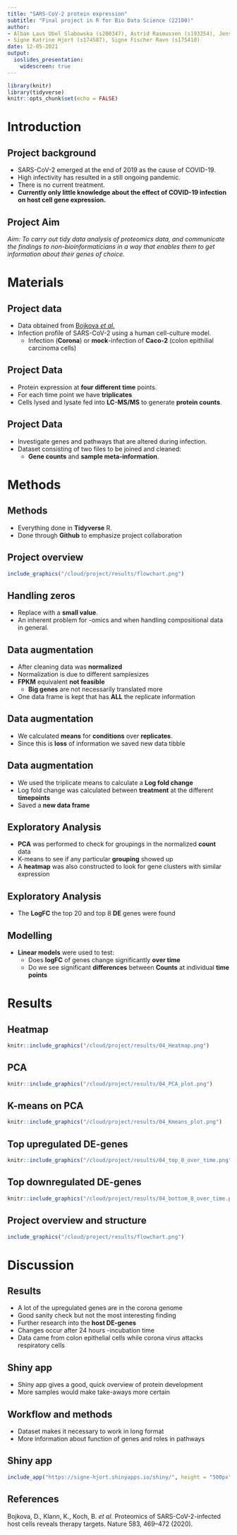 ```yaml
---
title: "SARS-CoV-2 protein expression"
subtitle: "Final project in R for Bio Data Science (22100)"
author: 
- Alban Laus Obel Slabowska (s200347), Astrid Rasmussen (s193254), Jens Waaben (s205972),
- Signe Katrine Hjort (s174587), Signe Fischer Ravn (s175410)
date: 12-05-2021
output:
  ioslides_presentation:
    widescreen: true
---
```


```r
library(knitr)
library(tidyverse)
knitr::opts_chunk$set(echo = FALSE)
```

# Introduction

## Project background
- SARS-CoV-2 emerged at the end of 2019 as the cause of COVID-19.
- High infectivity has resulted in a still ongoing pandemic.
- There is no current treatment.
- **Currently only little knowledge about the effect of COVID-19 infection on host cell gene expression.**


## Project Aim



*Aim: To carry out tidy data analysis of proteomics data, and communicate the findings to non-bioinformaticians in a way that enables them to get information about their genes of choice.*


# Materials

## Project data

- Data obtained from [Bojkova *et al.*](https://doi.org/10.1038/s41586-020-2332-7)
- Infection profile of SARS-CoV-2 using a human cell-culture model.
  - Infection (**Corona**) or **mock**-infection of **Caco-2** (colon epithilial carcinoma cells)


## Project Data

- Protein expression at **four different time** points.
- For each time point we have **triplicates**
- Cells lysed and lysate fed into **LC-MS/MS** to generate **protein counts**. 


## Project Data
- Investigate genes and pathways that are altered during infection.
- Dataset consisting of two files to be joined and cleaned:
  - **Gene counts** and **sample meta-information**.  


# Methods

## Methods

- Everything done in **Tidyverse** R. 
- Done through **Github** to emphasize project collaboration

## Project overview

```r
include_graphics("/cloud/project/results/flowchart.png")
```

## Handling zeros

- Replace with a **small value**. 
- An inherent problem for -omics and when handling compositional data in general.


## Data augmentation

- After cleaning data was **normalized**
- Normalization is due to different samplesizes
- **FPKM** equivalent **not feasible**
  - **Big genes** are not necessarily translated more 
- One data frame is kept that has **ALL** the replicate information

## Data augmentation

- We calculated **means** for **conditions** over **replicates**. 
- Since this is **loss** of information we saved new data tibble


## Data augmentation

- We used the triplicate means to calculate a **Log fold change**
- Log fold change was calculated between **treatment** at the different **timepoints**
- Saved a **new data frame**


## Exploratory Analysis

- **PCA** was performed to check for groupings in the normalized **count** data
- K-means to see if any particular **grouping** showed up
- A **heatmap** was also constructed to look for gene clusters with similar expression


## Exploratory Analysis

- The **LogFC** the top 20 and top 8 **DE** genes were found


## Modelling

- **Linear models** were used to test:
  - Does **logFC** of genes change significantly **over time**
  - Do we see significant **differences** between **Counts** at individual **time points**


# Results

## Heatmap
```r
knitr::include_graphics("/cloud/project/results/04_Heatmap.png")
```

## PCA
```r
knitr::include_graphics("/cloud/project/results/04_PCA_plot.png")
```

## K-means on PCA
```r
knitr::include_graphics("/cloud/project/results/04_Kmeans_plot.png")
```

## Top upregulated DE-genes

```r
knitr::include_graphics("/cloud/project/results/04_top_8_over_time.png")
```

## Top downregulated DE-genes

```r
knitr::include_graphics("/cloud/project/results/04_bottom_8_over_time.png")
```

## Project overview and structure
```r
include_graphics("/cloud/project/results/flowchart.png")
```


# Discussion

## Results

- A lot of the upregulated genes are in the corona genome
- Good sanity check but not the most interesting finding
- Further research into the **host DE-genes**
- Changes occur after 24 hours -incubation time
- Data came from colon epithelial cells while corona virus attacks respiratory cells

## Shiny app 

- Shiny app gives a good, quick overview of protein development
- More samples would make take-aways more certain

## Workflow and methods

- Dataset makes it necessary to work in long format
- More information about function of genes and roles in pathways 

## Shiny app
```r
include_app("https://signe-hjort.shinyapps.io/shiny/", height = "500px")
```

## References
Bojkova, D., Klann, K., Koch, B. *et al.* Proteomics of SARS-CoV-2-infected host cells reveals therapy targets. Nature 583, 469–472 (2020).

